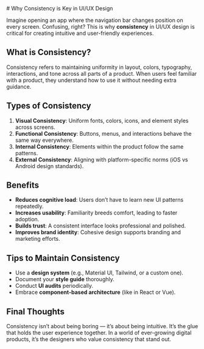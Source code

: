 
<MdxLayout>
# Why Consistency is Key in UI/UX Design

Imagine opening an app where the navigation bar changes position on every screen. Confusing, right? This is why **consistency** in UI/UX design is critical for creating intuitive and user-friendly experiences.

## What is Consistency?

Consistency refers to maintaining uniformity in layout, colors, typography, interactions, and tone across all parts of a product. When users feel familiar with a product, they understand how to use it without needing extra guidance.

## Types of Consistency

1. **Visual Consistency**: Uniform fonts, colors, icons, and element styles across screens.
2. **Functional Consistency**: Buttons, menus, and interactions behave the same way everywhere.
3. **Internal Consistency**: Elements within the product follow the same patterns.
4. **External Consistency**: Aligning with platform-specific norms (iOS vs Android design standards).

## Benefits

- **Reduces cognitive load**: Users don’t have to learn new UI patterns repeatedly.
- **Increases usability**: Familiarity breeds comfort, leading to faster adoption.
- **Builds trust**: A consistent interface looks professional and polished.
- **Improves brand identity**: Cohesive design supports branding and marketing efforts.

## Tips to Maintain Consistency

- Use a **design system** (e.g., Material UI, Tailwind, or a custom one).
- Document your **style guide** thoroughly.
- Conduct **UI audits** periodically.
- Embrace **component-based architecture** (like in React or Vue).

## Final Thoughts

Consistency isn’t about being boring — it’s about being intuitive. It’s the glue that holds the user experience together. In a world of ever-growing digital products, it’s the designers who value consistency that stand out.


</MdxLayout>
